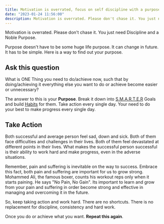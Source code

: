 ```yaml
---
title: Motivation is overrated, focus on self discipline with a purpose
date: "2023-01-24 11:56:00"
description: Motivation is overrated. Please don't chase it. You just need Discipline and a noble Purpose. Purpose doesn't have to be some huge life purpose. Keep it simple. Here is a way to find out your purpose.
---
```


Motivation is overrated. Please don't chase it. You just need Discipline and a Noble Purpose.

Purpose doesn't have to be some huge life purpose. It can change in future. It has to be simple. Here is a way to find out your purpose.

## Ask this question

What is ONE Thing you need to do/achieve now, such that by doing/achieving it everything else you want to do or achieve become easier or unnecessary?

The answer to this is your **Purpose**. Break it down into [S.M.A.R.T.E.R](https://www.wanderlustworker.com/setting-s-m-a-r-t-e-r-goals-7-steps-to-achieving-any-goal/) Goals and build [Habits](https://tinyhabits.com/join/) for them. Take action every single day. Your need to do your best to make progress every single day.

## Take Action

Both successful and average person feel sad, down and sick. Both of them face difficulties and challenges in their lives. Both of them feel devastated at different points in their lives. What makes the successful person successful is their ability to work hard and make progress, even in the adverse situations. 

Remember, pain and suffering is inevitable on the way to success. Embrace this fact, both pain and suffering are important for us to grow strong. Mohammed Ali, the famous boxer, counts his workout reps only when it starts paining. He says "No Pain, No Gain". Its important to learn and grow from your pain and suffering in order become strong and effective in managing and overcoming it in the future.

So, keep taking action and work hard. There are no shortcuts. There is no replacement for discipline, consistency and hard work.

Once you do or achieve what you want. **Repeat this again**.
